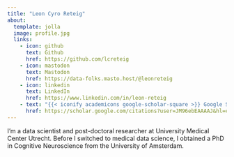 ```yaml
---
title: "Leon Cyro Reteig"
about:
  template: jolla
  image: profile.jpg
  links:
    - icon: github
      text: Github
      href: https://github.com/lcreteig
    - icon: mastodon
      text: Mastodon
      href: https://data-folks.masto.host/@leonreteig
    - icon: linkedin
      text: LinkedIn
      href: https://www.linkedin.com/in/leon-reteig
    - text: "{{< iconify academicons google-scholar-square >}} Google Scholar"
      href: https://scholar.google.com/citations?user=JM96ebEAAAAJ&hl=en
---
```


I'm a data scientist and post-doctoral researcher at University Medical Center Utrecht. Before I switched to medical data science, I obtained a PhD in Cognitive Neuroscience from the University of Amsterdam.
